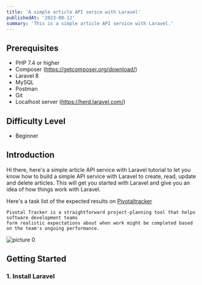 ```yaml
---
title: 'A simple article API serice with Laravel'
publishedAt: '2023-08-12'
summary: 'This is a simple article API service with Laravel.'
---
```


## Prerequisites
- PHP 7.4 or higher
- Composer (https://getcomposer.org/download/)
- Laravel 8
- MySQL
- Postman
- Git
- Localhost server (https://herd.laravel.com/)

## Difficulty Level
- Beginner

## Introduction
Hi there, here's a simple article API service with Laravel tutorial to let you know how to build a simple API service with Laravel
to create, read, update and delete articles.
This will get you started with Laravel and give you an idea of how things work with Laravel.

Here's a task list of the expected results on [Pivotaltracker](https://www.pivotaltracker.com/n/projects/2397587)
```text
Pivotal Tracker is a straightforward project-planning tool that helps software development teams
form realistic expectations about when work might be completed based on the team's ongoing performance.
```
![picture 0](https://i.imgur.com/Gm1V1C1.png)

## Getting Started

### 1. Install Laravel

```bash


```


